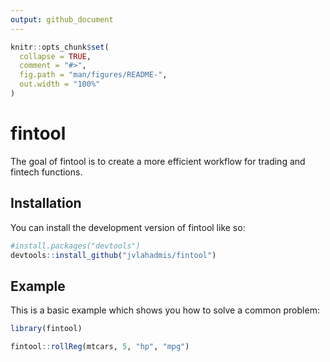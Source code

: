 ```yaml
---
output: github_document
---
```


<!-- README.md is generated from README.Rmd. Please edit that file -->

```r
knitr::opts_chunk$set(
  collapse = TRUE,
  comment = "#>",
  fig.path = "man/figures/README-",
  out.width = "100%"
)
```

# fintool

<!-- badges: start -->
<!-- badges: end -->

The goal of fintool is to create a more efficient workflow for trading and fintech
functions. 

## Installation

You can install the development version of fintool like so:

```r
#install.packages("devtools")
devtools::install_github("jvlahadmis/fintool")
```

## Example

This is a basic example which shows you how to solve a common problem:

```r
library(fintool)

fintool::rollReg(mtcars, 5, "hp", "mpg")
```

